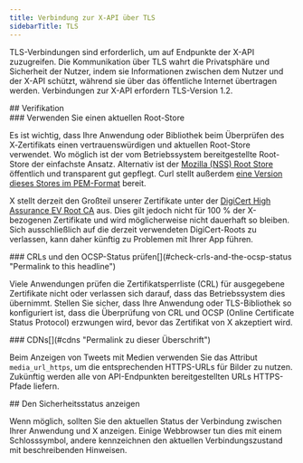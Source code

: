 ```yaml
---
title: Verbindung zur X-API über TLS
sidebarTitle: TLS
---
```



TLS-Verbindungen sind erforderlich, um auf Endpunkte der X-API zuzugreifen. Die Kommunikation über TLS wahrt die Privatsphäre und Sicherheit der Nutzer, indem sie Informationen zwischen dem Nutzer und der X-API schützt, während sie über das öffentliche Internet übertragen werden. Verbindungen zur X-API erfordern TLS-Version 1.2.


<div id="verification">
  ## Verifikation
</div>

<div id="use-an-up-to-date-root-store">
  ### Verwenden Sie einen aktuellen Root-Store
</div>

Es ist wichtig, dass Ihre Anwendung oder Bibliothek beim Überprüfen des X‑Zertifikats einen vertrauenswürdigen und aktuellen Root-Store verwendet. Wo möglich ist der vom Betriebssystem bereitgestellte Root-Store der einfachste Ansatz. Alternativ ist der [Mozilla (NSS) Root Store](https://www.mozilla.org/en-US/about/governance/policies/security-group/certs/) öffentlich und transparent gut gepflegt. Curl stellt außerdem [eine Version dieses Stores im PEM-Format](https://curl.haxx.se/docs/caextract.html) bereit.

X stellt derzeit den Großteil unserer Zertifikate unter der [DigiCert High Assurance EV Root CA](https://www.digicert.com/digicert-root-certificates.htm) aus. Dies gilt jedoch nicht für 100 % der X-bezogenen Zertifikate und wird möglicherweise nicht dauerhaft so bleiben. Sich ausschließlich auf die derzeit verwendeten DigiCert-Roots zu verlassen, kann daher künftig zu Problemen mit Ihrer App führen.

<div id="check-crls-and-the-ocsp-status">
  ### CRLs und den OCSP-Status prüfen[](#check-crls-and-the-ocsp-status "Permalink to this headline")
</div>

Viele Anwendungen prüfen die Zertifikatsperrliste (CRL) für ausgegebene Zertifikate nicht oder verlassen sich darauf, dass das Betriebssystem dies übernimmt. Stellen Sie sicher, dass Ihre Anwendung oder TLS-Bibliothek so konfiguriert ist, dass die Überprüfung von CRL und OCSP (Online Certificate Status Protocol) erzwungen wird, bevor das Zertifikat von X akzeptiert wird.

<div id="cdns">
  ### CDNs[](#cdns "Permalink zu dieser Überschrift")
</div>

Beim Anzeigen von Tweets mit Medien verwenden Sie das Attribut `media_url_https`, um die entsprechenden HTTPS-URLs für Bilder zu nutzen. Zukünftig werden alle von API-Endpunkten bereitgestellten URLs HTTPS-Pfade liefern.

<div id="provide-an-indication-of-security-status">
  ## Den Sicherheitsstatus anzeigen
</div>

Wenn möglich, sollten Sie den aktuellen Status der Verbindung zwischen Ihrer Anwendung und X anzeigen. Einige Webbrowser tun dies mit einem Schlosssymbol, andere kennzeichnen den aktuellen Verbindungszustand mit beschreibenden Hinweisen.